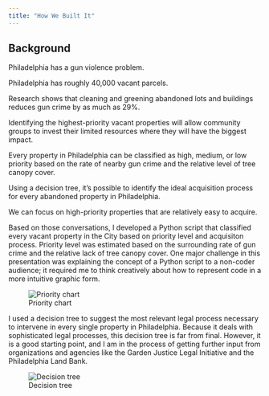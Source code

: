 ---
title: "How We Built It"
---




## Background


Philadelphia has a gun violence problem.

Philadelphia has roughly 40,000 vacant parcels.

Research shows that cleaning and greening abandoned lots and buildings reduces gun crime by as much as 29%.

Identifying the highest-priority vacant properties will allow community groups to invest their limited resources where they will have the biggest impact.

Every property in Philadelphia can be classified as high, medium, or low priority based on the rate of nearby gun crime and the relative level of tree canopy cover.

Using a decision tree, it's possible to identify the ideal acquisition process for every abandoned property in Philadelphia.

We can focus on high-priority properties that are relatively easy to acquire.

Based on those conversations, I developed a Python script that classified every vacant property in
the City based on priority level and acquisiton process. Priority level was estimated based on the
surrounding rate of gun crime and the relative lack of tree canopy cover. One major challenge in
this presentation was explaining the concept of a Python script to a non-coder audience; it required
me to think creatively about how to represent code in a more intuitive graphic form.

![Priority chart](graphics/priority_table.png)

I used a decision tree to suggest the most relevant
legal process necessary to intervene in every single
property in Philadelphia. Because it deals with
sophisticated legal processes, this decision tree is far
from final. However, it is a good starting point, and I
am in the process of getting further input from
organizations and agencies like the Garden Justice
Legal Initiative and the Philadelphia Land Bank.

![Decision tree](graphics/parcels_decision_tree.png)

